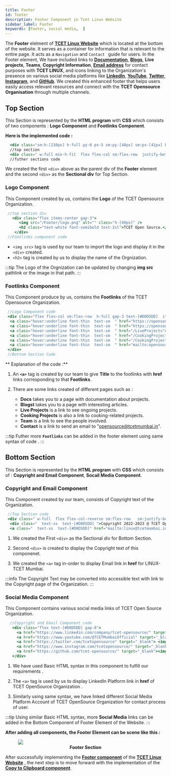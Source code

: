 ```yaml
---
title: Footer
id: footer
description: Footer Component in Tcet Linux Website
sidebar_label: Footer
keywords: [Footer, social media,  ]
---
```


The **Footer** elelment of [**TCET Linux Website**](https://linux.tcetmumbai.in/) which is located at the bottom of the website. It serves as a container for information that is relevant to the entire page. It acts as a `Navigation` and `Contact ` guide for users. In the Footer element, We have included links to [**Documentation**](https://opensource.tcetmumbai.in/docs/category/projects/), [**Blogs**](https://opensource.tcetmumbai.in/blog/), **Live projects**, **Teams**, **Copyright Information**, [**Email address**](mailto:linux@tcetmumbai.in) for contact purposes with **TCET LINUX**, and icons linking to the Organization's presence on various social media platforms like [**LinkedIn**](https://www.linkedin.com/company/tcet-opensource/), [**YouTube**](https://www.youtube.com/@TCETMumbaiOfficial), [**Twitter**](https://twitter.com/tcetopensource), [**Instagram**](https://www.instagram.com/tcetopensource/), and [**GitHub**](https://github.com/tcet-opensource/). We created this enhanced footer that helps users easily access relevant resources and connect with the **TCET Opensource Organisation** through multiple channels.

## Top Section

This Section is represented by the **HTML program** with **CSS** which consists of two components : **Logo Component** and **Footlinks Component**.

**Here is the implemented code :**

  ```jsx title="index.astro" {1,3} showLineNumbers
    <div class="sm:h-[210px] h-full py-6 px-5 sm:py-[48px] sm:px-[41px] border-t bg-[#101828] flex   font-sans gap-5 flex-col">
    //top section
    <div class=" w-full min-h-fit  flex flex-col sm:flex-row  justify-between items-center ">
    //futher sections code
  ```
We created the first `<div>` above as the parent div of the **Footer** element and the second `<div>` as the **Sectional div** for Top Section.

### Logo Component

This Component created by us, contains the **Logo** of the TCET Opensource Organization.

  ```jsx title="index.astro" {3,4} showLineNumbers
   //top section div
     <div class="flex items-center gap-3">
        <img src="/Footer/logo.png" alt="" class="h-[49px]" />
        <h2 class="text-white font-semibold text-2xl">TCET Open Source.</h2>
      </div>
   //Footlinks component code
  ```
  - `<img src>` tag is used by our team to import the logo and display it in the `<div>` created.
  - `<h2>` tag is created by us to display the name of the Orgnization.

:::tip
The Logo of the Orgnization can be updated by changing **img src** pathlink or the image in that path. 
::: 

### Footlinks Component 

This Component produce by us, contains the **Footlinks** of the TCET Opensource Organization.

  ```jsx title="index.astro" {3-8} showLineNumbers
   //Logo Component code
   <div class="flex flex-col sm:flex-row  h-full gap-3 text-[#D0D5DD]  items-center">
    <a class="hover:underline font-thin  text-sm  " href="https://opensource.tcetmumbai.in/docs/category/projects" target="_blank">Docs</a>
    <a class="hover:underline font-thin  text-sm  " href="https://opensource.tcetmumbai.in/blog" target="_blank">Blogs</a>
    <a class="hover:underline font-thin  text-sm  " href="/LiveProjects">Live Projects</a>
    <a class="hover:underline font-thin  text-sm  " href="/CookingProjects">Cooking Projects</a>
    <a class="hover:underline font-thin  text-sm  " href="/CookingProjects">Team</a>
    <a class="hover:underline font-thin  text-sm  " href="mailto:opensource@tcetmumbai.in">Contact</a>
   </div>
   //Bottom Section Code
  ```

** Explanation of the code :**

 1. An **`<a>`** tag is created by our team to give **Title** to the footlinks with **href** links corresponding to that **Footlinks**.
  
 2. There are some links created of different pages such as : 

    - **Docs** takes you to a page with documentation about projects.
    - **Blogst** takes you to a page with interesting articles.
    - **Live Projects** is a link to see ongoing projects.
    - **Cooking Projects** is also a link to cooking-related projects.
    - **Team** is a link to see the people involved.
    - **Contact** is a link to send an email to "opensource@tcetmumbai.in".

:::tip
Futher more **`Footlinks`** can be added in the footer element using same syntax of code .
:::

## Bottom Section

This Section is represented by the **HTML program** with **CSS** which consists of : **Copyright and Email Component**, **Socail Media Component**.

### Copyright and Email Component

This Component created by our team, consists of Copyright text of the Organization.

  ```jsx title="index.astro" {3-4} showLineNumbers
   //Top Section code
   <div class=" w-full  flex flex-col-reverse sm:flex-row   sm:justify-between items-center sm:gap-0 gap-4">
    <div class="  text-xs  text-[#D0D5DD] ">Copyright 2022-2023 @ TCET Opensource.</div>
    <a class="  text-xs  text-[#D0D5DD]" href="mailto:linux@tcetmumbai.in">linux@tcetmumbai.in</a> 
  ```
  1. We created the First `<div>` as the Sectional div for Bottom Section.

  2. Second `<div>` is created to display the Copyright text of this componenet.

  3. We created the `<a>` tag in-order to display Email link in **href** for LINUX-TCET Mumbai. 

:::info
The Copyright Text may be converted into accessible text with link to the Copyright page of the Organization.
:::

### Social Media Component 

This Component contains various social media links of TCET Open Source Organization.

 ```jsx title="index.astro" {3-4} showLineNumbers
   //Copyright and Email Component code
    <div class="flex text-[#D0D5DD] gap-8">
      <a href="https://www.linkedin.com/company/tcet-opensource/" target="_blank"><img src="/Footer/linkdin.png" alt="" class="h-5 cursor-pointer" /></a>
      <a href="https://www.youtube.com/@TCETMumbaiOfficial" target="_blank"> <img src="/Footer/Youtube.png" alt="" class="h-5 cursor-pointer" /></a>
      <a href="https://twitter.com/tcetopensource" target="_blank"> <img src="/Footer/Twitter.png" alt="" class="h-5 cursor-pointer" /></a>
      <a href="https://www.instagram.com/tcetopensource/" target="_blank"><img src="/Footer/Instagram.png" alt="" class="h-5 cursor-pointer" /></a>
      <a href="https://github.com/tcet-opensource/" target="_blank"><img src="/Footer/Github.png" alt="" class="h-5 cursor-pointer" /></a>
    </div>
 ```
1. We have used Basic HTML syntax in this component to fulfill our requirements .

2. The `<a>` tag is used by us to display LinkedIn Platform link in **href** of TCET OpenSource Organization .

3. Similarly using same syntax, we have linked different Social Media Platform Account of TCET OpenSource Organization for contact process of user.

:::tip
Using similar Basic HTML syntax, more **Social Media** links can be added in the Bottom Component of Footer Element of the Website. 
:::

**After adding all components, the Footer Element can be scene like this :**



<figure>
    <img src={footer} style={{ border: "2px solid gray"}} />
    <center><b><figcaption>Footer Section</figcaption></b></center>
</figure>

After successfully implementing the [**Footer component**](footer) of the [**TCET Linux Website**](https://linux.tcetmumbai.in/) , the next step is to move forward with the implementation of the [**Copy to Clipboard component**](copy-to-clipboard).
